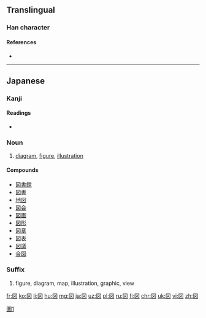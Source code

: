 ==Translingual==

===Han character===
{{Han char|rn=31|rad=囗|as=04|sn=7|four=|canj=田卜大 (WYK)|ids=}}

====References====
* {{Han ref|kx=0217.251|dkj=04734|dj=0445.130|hdz=10716.021|uh=56F3|ud=22259}}

----

==Japanese==
{{ja-forms|[[図]]|[[图]]|[[圖]]}}

===Kanji===
{{ja-kanji|grade=2|rs=囗04|style=s|kyu=圖}}

====Readings====
* {{ja-readings
|goon=[[ず]] (zu) < [[づ]] (du)
|kanon=[[と]] (to)
|kun=[[はかる]] (hakaru)}}

{{ja-kanjitab|ず|yomi=o}}

===Noun===
{{ja-noun|ず|hhira=づ|kyu=圖}}

# [[diagram]], [[figure]], [[illustration]]

====Compounds====
{{der-top}}
* [[図書館]]
* [[図書]]
* [[地図]]
* [[図会]]
* [[図画]]
* [[図形]]
* [[図章]]
* [[図表]]
* [[図議]]
* [[合図]]
{{der-bottom}}

===Suffix===
{{ja-pos|ず|suffix|hhira=づ}}

# figure, diagram, map, illustration, graphic, view

[[Category:CJKV characters simplified differently in Japan and China|圖1]]

[[fr:図]]
[[ko:図]]
[[li:図]]
[[hu:図]]
[[mg:図]]
[[ja:図]]
[[uz:図]]
[[pl:図]]
[[ru:図]]
[[fi:図]]
[[chr:図]]
[[uk:図]]
[[vi:図]]
[[zh:図]]